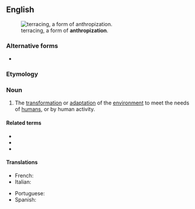 ==English==
[[Image:Landscape in Sa Pa (Vietnam).jpg|thumb|terracing, a form of '''anthropization'''.]]

===Alternative forms===
* {{l|en|anthropisation}}

===Etymology===
{{confix|en|anthrop|ization}}

===Noun===
{{en-noun|-}}
{{wp|anthropocene|mul=niche construction}}

# {{lb|en|ecology}} The [[transformation]] or [[adaptation]] of the [[environment]] to meet the needs of [[human]]s, or by human activity.

====Related terms====
* {{l|en|anthropize}}
* {{l|en|anthropocene}}
* {{l|en|anthropomorphism}}

====Translations====
{{trans-top|transformation or adaptation of the environment to meet the needs of humans}}
* French: {{t+|fr|anthropisation|f}}
* Italian: {{t+|it|antropizzazione|f}}
{{trans-mid}}
* Portuguese: {{t|pt|antropização|f}}
* Spanish: {{t|es|antropización|f}}
{{trans-bottom}}